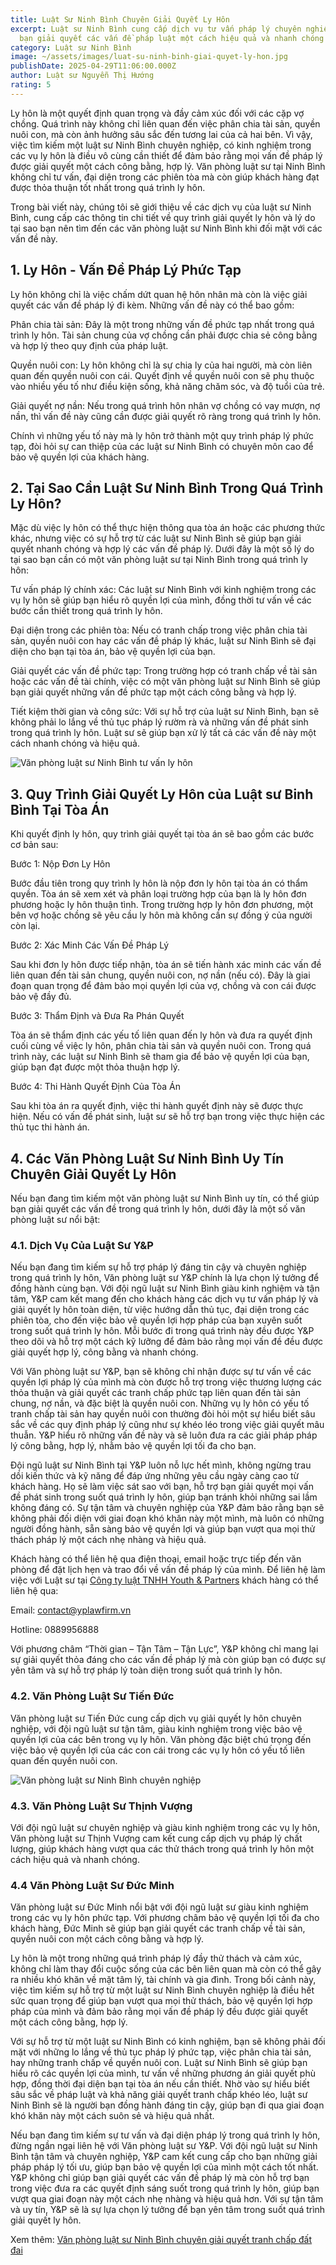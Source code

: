 ```yaml
---
title: Luật Sư Ninh Bình Chuyên Giải Quyết Ly Hôn
excerpt: Luật sư Ninh Bình cung cấp dịch vụ tư vấn pháp lý chuyên nghiệp, giúp
  bạn giải quyết các vấn đề pháp luật một cách hiệu quả và nhanh chóng
category: Luật sư Ninh Bình
image: ~/assets/images/luat-su-ninh-binh-giai-quyet-ly-hon.jpg
publishDate: 2025-04-29T11:06:00.000Z
author: Luật sư Nguyễn Thị Hướng
rating: 5
---
```

Ly hôn là một quyết định quan trọng và đầy cảm xúc đối với các cặp vợ chồng. Quá trình này không chỉ liên quan đến việc phân chia tài sản, quyền nuôi con, mà còn ảnh hưởng sâu sắc đến tương lai của cả hai bên. Vì vậy, việc tìm kiếm một luật sư Ninh Bình chuyên nghiệp, có kinh nghiệm trong các vụ ly hôn là điều vô cùng cần thiết để đảm bảo rằng mọi vấn đề pháp lý được giải quyết một cách công bằng, hợp lý. Văn phòng luật sư tại Ninh Bình không chỉ tư vấn, đại diện trong các phiên tòa mà còn giúp khách hàng đạt được thỏa thuận tốt nhất trong quá trình ly hôn.

Trong bài viết này, chúng tôi sẽ giới thiệu về các dịch vụ của luật sư Ninh Bình, cung cấp các thông tin chi tiết về quy trình giải quyết ly hôn và lý do tại sao bạn nên tìm đến các văn phòng luật sư Ninh Bình khi đối mặt với các vấn đề này.

## 1. Ly Hôn - Vấn Đề Pháp Lý Phức Tạp

Ly hôn không chỉ là việc chấm dứt quan hệ hôn nhân mà còn là việc giải quyết các vấn đề pháp lý đi kèm. Những vấn đề này có thể bao gồm:

Phân chia tài sản: Đây là một trong những vấn đề phức tạp nhất trong quá trình ly hôn. Tài sản chung của vợ chồng cần phải được chia sẻ công bằng và hợp lý theo quy định của pháp luật.

Quyền nuôi con: Ly hôn không chỉ là sự chia ly của hai người, mà còn liên quan đến quyền nuôi con cái. Quyết định về quyền nuôi con sẽ phụ thuộc vào nhiều yếu tố như điều kiện sống, khả năng chăm sóc, và độ tuổi của trẻ.

Giải quyết nợ nần: Nếu trong quá trình hôn nhân vợ chồng có vay mượn, nợ nần, thì vấn đề này cũng cần được giải quyết rõ ràng trong quá trình ly hôn.

Chính vì những yếu tố này mà ly hôn trở thành một quy trình pháp lý phức tạp, đòi hỏi sự can thiệp của các luật sư Ninh Bình có chuyên môn cao để bảo vệ quyền lợi của khách hàng.

## 2. Tại Sao Cần Luật Sư Ninh Bình Trong Quá Trình Ly Hôn?

Mặc dù việc ly hôn có thể thực hiện thông qua tòa án hoặc các phương thức khác, nhưng việc có sự hỗ trợ từ các luật sư Ninh Bình sẽ giúp bạn giải quyết nhanh chóng và hợp lý các vấn đề pháp lý. Dưới đây là một số lý do tại sao bạn cần có một văn phòng luật sư tại Ninh Bình trong quá trình ly hôn:

Tư vấn pháp lý chính xác: Các luật sư Ninh Bình với kinh nghiệm trong các vụ ly hôn sẽ giúp bạn hiểu rõ quyền lợi của mình, đồng thời tư vấn về các bước cần thiết trong quá trình ly hôn.

Đại diện trong các phiên tòa: Nếu có tranh chấp trong việc phân chia tài sản, quyền nuôi con hay các vấn đề pháp lý khác, luật sư Ninh Bình sẽ đại diện cho bạn tại tòa án, bảo vệ quyền lợi của bạn.

Giải quyết các vấn đề phức tạp: Trong trường hợp có tranh chấp về tài sản hoặc các vấn đề tài chính, việc có một văn phòng luật sư Ninh Bình sẽ giúp bạn giải quyết những vấn đề phức tạp một cách công bằng và hợp lý.

Tiết kiệm thời gian và công sức: Với sự hỗ trợ của luật sư Ninh Bình, bạn sẽ không phải lo lắng về thủ tục pháp lý rườm rà và những vấn đề phát sinh trong quá trình ly hôn. Luật sư sẽ giúp bạn xử lý tất cả các vấn đề này một cách nhanh chóng và hiệu quả.

![Văn phòng luật sư Ninh Bình tư vấn ly hôn](~/assets/images/van-phong-luat-su-ninh-binh-tu-van-ly-hon.jpg "Văn phòng luật sư Ninh Bình tư vấn ly hôn")

## 3. Quy Trình Giải Quyết Ly Hôn của Luật sư Binh Bình Tại Tòa Án

Khi quyết định ly hôn, quy trình giải quyết tại tòa án sẽ bao gồm các bước cơ bản sau:

Bước 1: Nộp Đơn Ly Hôn

Bước đầu tiên trong quy trình ly hôn là nộp đơn ly hôn tại tòa án có thẩm quyền. Tòa án sẽ xem xét và phân loại trường hợp của bạn là ly hôn đơn phương hoặc ly hôn thuận tình. Trong trường hợp ly hôn đơn phương, một bên vợ hoặc chồng sẽ yêu cầu ly hôn mà không cần sự đồng ý của người còn lại.

Bước 2: Xác Minh Các Vấn Đề Pháp Lý

Sau khi đơn ly hôn được tiếp nhận, tòa án sẽ tiến hành xác minh các vấn đề liên quan đến tài sản chung, quyền nuôi con, nợ nần (nếu có). Đây là giai đoạn quan trọng để đảm bảo mọi quyền lợi của vợ, chồng và con cái được bảo vệ đầy đủ.

Bước 3: Thẩm Định và Đưa Ra Phán Quyết

Tòa án sẽ thẩm định các yếu tố liên quan đến ly hôn và đưa ra quyết định cuối cùng về việc ly hôn, phân chia tài sản và quyền nuôi con. Trong quá trình này, các luật sư Ninh Bình sẽ tham gia để bảo vệ quyền lợi của bạn, giúp bạn đạt được một thỏa thuận hợp lý.

Bước 4: Thi Hành Quyết Định Của Tòa Án

Sau khi tòa án ra quyết định, việc thi hành quyết định này sẽ được thực hiện. Nếu có vấn đề phát sinh, luật sư sẽ hỗ trợ bạn trong việc thực hiện các thủ tục thi hành án.

## 4. Các Văn Phòng Luật Sư Ninh Bình Uy Tín Chuyên Giải Quyết Ly Hôn

Nếu bạn đang tìm kiếm một văn phòng luật sư Ninh Bình uy tín, có thể giúp bạn giải quyết các vấn đề trong quá trình ly hôn, dưới đây là một số văn phòng luật sư nổi bật:

### 4.1. Dịch Vụ Của Luật Sư Y&P

Nếu bạn đang tìm kiếm sự hỗ trợ pháp lý đáng tin cậy và chuyên nghiệp trong quá trình ly hôn, Văn phòng luật sư Y&P chính là lựa chọn lý tưởng để đồng hành cùng bạn. Với đội ngũ luật sư Ninh Bình giàu kinh nghiệm và tận tâm, Y&P cam kết mang đến cho khách hàng các dịch vụ tư vấn pháp lý và giải quyết ly hôn toàn diện, từ việc hướng dẫn thủ tục, đại diện trong các phiên tòa, cho đến việc bảo vệ quyền lợi hợp pháp của bạn xuyên suốt trong suốt quá trình ly hôn. Mỗi bước đi trong quá trình này đều được Y&P theo dõi và hỗ trợ một cách kỹ lưỡng để đảm bảo rằng mọi vấn đề đều được giải quyết hợp lý, công bằng và nhanh chóng.

Với Văn phòng luật sư Y&P, bạn sẽ không chỉ nhận được sự tư vấn về các quyền lợi pháp lý của mình mà còn được hỗ trợ trong việc thương lượng các thỏa thuận và giải quyết các tranh chấp phức tạp liên quan đến tài sản chung, nợ nần, và đặc biệt là quyền nuôi con. Những vụ ly hôn có yếu tố tranh chấp tài sản hay quyền nuôi con thường đòi hỏi một sự hiểu biết sâu sắc về các quy định pháp lý cũng như sự khéo léo trong việc giải quyết mâu thuẫn. Y&P hiểu rõ những vấn đề này và sẽ luôn đưa ra các giải pháp pháp lý công bằng, hợp lý, nhằm bảo vệ quyền lợi tối đa cho bạn.

Đội ngũ luật sư Ninh Bình tại Y&P luôn nỗ lực hết mình, không ngừng trau dồi kiến thức và kỹ năng để đáp ứng những yêu cầu ngày càng cao từ khách hàng. Họ sẽ làm việc sát sao với bạn, hỗ trợ bạn giải quyết mọi vấn đề phát sinh trong suốt quá trình ly hôn, giúp bạn tránh khỏi những sai lầm không đáng có. Sự tận tâm và chuyên nghiệp của Y&P đảm bảo rằng bạn sẽ không phải đối diện với giai đoạn khó khăn này một mình, mà luôn có những người đồng hành, sẵn sàng bảo vệ quyền lợi và giúp bạn vượt qua mọi thử thách pháp lý một cách nhẹ nhàng và hiệu quả.

Khách hàng có thể liên hệ qua điện thoại, email hoặc trực tiếp đến văn phòng để đặt lịch hẹn và trao đổi về vấn đề pháp lý của mình. Để liên hệ làm việc với Luật sư tại [Công ty luật TNHH Youth & Partners](https://yplawfirm.vn/) khách hàng có thể liên hệ qua:

Email: contact@yplawfirm.vn

Hotline: 0889956888

Với phương châm “Thời gian – Tận Tâm – Tận Lực”, Y&P không chỉ mang lại sự giải quyết thỏa đáng cho các vấn đề pháp lý mà còn giúp bạn có được sự yên tâm và sự hỗ trợ pháp lý toàn diện trong suốt quá trình ly hôn.

### 4.2. Văn Phòng Luật Sư Tiến Đức

Văn phòng luật sư Tiến Đức cung cấp dịch vụ giải quyết ly hôn chuyên nghiệp, với đội ngũ luật sư tận tâm, giàu kinh nghiệm trong việc bảo vệ quyền lợi của các bên trong vụ ly hôn. Văn phòng đặc biệt chú trọng đến việc bảo vệ quyền lợi của các con cái trong các vụ ly hôn có yếu tố liên quan đến quyền nuôi con.

![Văn phòng luật sư Ninh Bình chuyên nghiệp](~/assets/images/van-phong-luat-su-ninh-binh-chuyen-nghiep.jpg "Văn phòng luật sư Ninh Bình chuyên nghiệp")

### 4.3. Văn Phòng Luật Sư Thịnh Vượng

Với đội ngũ luật sư chuyên nghiệp và giàu kinh nghiệm trong các vụ ly hôn, Văn phòng luật sư Thịnh Vượng cam kết cung cấp dịch vụ pháp lý chất lượng, giúp khách hàng vượt qua các thử thách trong quá trình ly hôn một cách hiệu quả và nhanh chóng.

### 4.4 Văn Phòng Luật Sư Đức Minh

Văn phòng luật sư Đức Minh nổi bật với đội ngũ luật sư giàu kinh nghiệm trong các vụ ly hôn phức tạp. Với phương châm bảo vệ quyền lợi tối đa cho khách hàng, Đức Minh sẽ giúp bạn giải quyết các tranh chấp về tài sản, quyền nuôi con một cách công bằng và hợp lý.

Ly hôn là một trong những quá trình pháp lý đầy thử thách và cảm xúc, không chỉ làm thay đổi cuộc sống của các bên liên quan mà còn có thể gây ra nhiều khó khăn về mặt tâm lý, tài chính và gia đình. Trong bối cảnh này, việc tìm kiếm sự hỗ trợ từ một luật sư Ninh Bình chuyên nghiệp là điều hết sức quan trọng để giúp bạn vượt qua mọi thử thách, bảo vệ quyền lợi hợp pháp của mình và đảm bảo rằng mọi vấn đề pháp lý đều được giải quyết một cách công bằng, hợp lý.

Với sự hỗ trợ từ một luật sư Ninh Bình có kinh nghiệm, bạn sẽ không phải đối mặt với những lo lắng về thủ tục pháp lý phức tạp, việc phân chia tài sản, hay những tranh chấp về quyền nuôi con. Luật sư Ninh Bình sẽ giúp bạn hiểu rõ các quyền lợi của mình, tư vấn về những phương án giải quyết phù hợp, đồng thời đại diện bạn tại tòa án nếu cần thiết. Nhờ vào sự hiểu biết sâu sắc về pháp luật và khả năng giải quyết tranh chấp khéo léo, luật sư Ninh Bình sẽ là người bạn đồng hành đáng tin cậy, giúp bạn đi qua giai đoạn khó khăn này một cách suôn sẻ và hiệu quả nhất.

Nếu bạn đang tìm kiếm sự tư vấn và đại diện pháp lý trong quá trình ly hôn, đừng ngần ngại liên hệ với Văn phòng luật sư Y&P. Với đội ngũ luật sư Ninh Bình tận tâm và chuyên nghiệp, Y&P cam kết cung cấp cho bạn những giải pháp pháp lý tối ưu, giúp bạn bảo vệ quyền lợi của mình một cách tốt nhất. Y&P không chỉ giúp bạn giải quyết các vấn đề pháp lý mà còn hỗ trợ bạn trong việc đưa ra các quyết định sáng suốt trong quá trình ly hôn, giúp bạn vượt qua giai đoạn này một cách nhẹ nhàng và hiệu quả hơn. Với sự tận tâm và uy tín, Y&P sẽ là sự lựa chọn lý tưởng để bạn yên tâm trong suốt quá trình giải quyết ly hôn.

Xem thêm: [Văn phòng luật sư Ninh Bình chuyên giải quyết tranh chấp đất đai](https://yplawfirm.vn/tin-tuc/van-phong-luat-su-ninh-binh-chuyen-giai-quyet-tranh-chap-dat-dai)
